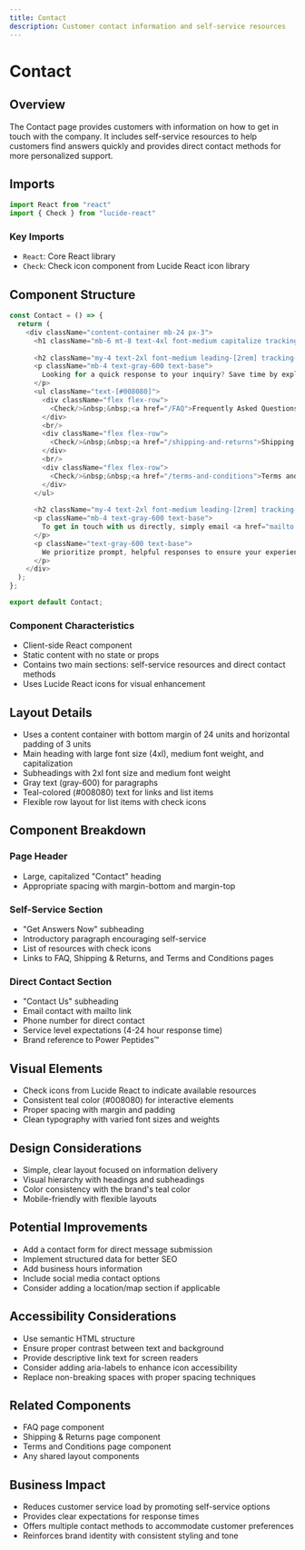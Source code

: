 ```yaml
---
title: Contact 
description: Customer contact information and self-service resources
---
```


# Contact

## Overview

The Contact page provides customers with information on how to get in touch with the company. It includes self-service resources to help customers find answers quickly and provides direct contact methods for more personalized support.

## Imports

```typescript copy
import React from "react"
import { Check } from "lucide-react"
```

### Key Imports
- `React`: Core React library
- `Check`: Check icon component from Lucide React icon library

## Component Structure

```typescript copy
const Contact = () => {
  return (
    <div className="content-container mb-24 px-3">
      <h1 className="mb-6 mt-8 text-4xl font-medium capitalize tracking-tight">Contact</h1>
      
      <h2 className="my-4 text-2xl font-medium leading-[2rem] tracking-tight">Get Answers Now</h2>
      <p className="mb-4 text-gray-600 text-base">
        Looking for a quick response to your inquiry? Save time by exploring our helpful resources:
      </p>
      <ul className="text-[#008080]">
        <div className="flex flex-row">
          <Check/>&nbsp;&nbsp;<a href="/FAQ">Frequently Asked Questions</a>
        </div>
        <br/>
        <div className="flex flex-row">
          <Check/>&nbsp;&nbsp;<a href="/shipping-and-returns">Shipping & Returns</a>
        </div>
        <br/>
        <div className="flex flex-row">
          <Check/>&nbsp;&nbsp;<a href="/terms-and-conditions">Terms and Conditions</a>
        </div>
      </ul>
      
      <h2 className="my-4 text-2xl font-medium leading-[2rem] tracking-tight">Contact Us</h2>
      <p className="mb-4 text-gray-600 text-base">
        To get in touch with us directly, simply email <a href="mailto:help@powerpeptides.com" className="text-[#008080]">help@powerpeptides.com</a> or reach out at +1 (813) 803-1233.
      </p>
      <p className="text-gray-600 text-base">
        We prioritize prompt, helpful responses to ensure your experience with Power Peptides™ is seamless and satisfactory. In most cases, we respond within 4 hours, but please allow up to 24 hours for us to process your request thoroughly.
      </p>
    </div>
  );
};

export default Contact;
```

### Component Characteristics
- Client-side React component
- Static content with no state or props
- Contains two main sections: self-service resources and direct contact methods
- Uses Lucide React icons for visual enhancement

## Layout Details
- Uses a content container with bottom margin of 24 units and horizontal padding of 3 units
- Main heading with large font size (4xl), medium font weight, and capitalization
- Subheadings with 2xl font size and medium font weight
- Gray text (gray-600) for paragraphs
- Teal-colored (#008080) text for links and list items
- Flexible row layout for list items with check icons

## Component Breakdown

### Page Header
- Large, capitalized "Contact" heading
- Appropriate spacing with margin-bottom and margin-top

### Self-Service Section
- "Get Answers Now" subheading
- Introductory paragraph encouraging self-service
- List of resources with check icons
- Links to FAQ, Shipping & Returns, and Terms and Conditions pages

### Direct Contact Section
- "Contact Us" subheading
- Email contact with mailto link
- Phone number for direct contact
- Service level expectations (4-24 hour response time)
- Brand reference to Power Peptides™

## Visual Elements
- Check icons from Lucide React to indicate available resources
- Consistent teal color (#008080) for interactive elements
- Proper spacing with margin and padding
- Clean typography with varied font sizes and weights

## Design Considerations
- Simple, clear layout focused on information delivery
- Visual hierarchy with headings and subheadings
- Color consistency with the brand's teal color
- Mobile-friendly with flexible layouts

## Potential Improvements
- Add a contact form for direct message submission
- Implement structured data for better SEO
- Add business hours information
- Include social media contact options
- Consider adding a location/map section if applicable

## Accessibility Considerations
- Use semantic HTML structure
- Ensure proper contrast between text and background
- Provide descriptive link text for screen readers
- Consider adding aria-labels to enhance icon accessibility
- Replace non-breaking spaces with proper spacing techniques

## Related Components
- FAQ page component
- Shipping & Returns page component
- Terms and Conditions page component
- Any shared layout components

## Business Impact
- Reduces customer service load by promoting self-service options
- Provides clear expectations for response times
- Offers multiple contact methods to accommodate customer preferences
- Reinforces brand identity with consistent styling and tone
